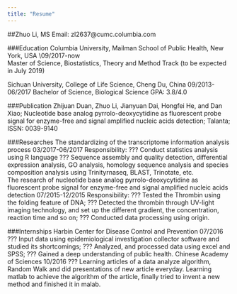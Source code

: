 ```yaml
---
title: "Resume"
---
```

##Zhuo Li, MS
Email: zl2637@cumc.columbia.com 

###Education
Columbia University, Mailman School of Public Health, New York, USA            \\09/2017-now        
Master of Science, Biostatistics, Theory and Method Track (to be expected in July 2019)

Sichuan University, College of Life Science, Cheng Du, China                 09/2013-06/2017          Bachelor of Science, Biological Science
GPA: 3.8/4.0            

###Publication
Zhijuan Duan, Zhuo Li, Jianyuan Dai, Hongfei He, and Dan Xiao; Nucleotide base analog pyrrolo-deoxycytidine as fluorescent probe signal for enzyme-free and signal amplified nucleic acids detection; Talanta; ISSN: 0039-9140 
 
###Researches
The standardizing of the transcriptome information analysis process           03/2017-06/2017
Responsibility:
???	Conduct statistics analysis using R language
???	Sequence assembly and quality detection, differential expression analysis, GO analysis, homology sequence analysis and species composition analysis using Trinityrnaseq, BLAST, Trinotate, etc.  
The research of nucleotide base analog pyrrolo-deoxycytidine as fluorescent probe signal for enzyme-free and signal amplified nucleic acids detection                      07/2015-12/2015
Responsibility:
???	Tested the Thrombin using the folding feature of DNA;
???	Detected the thrombin through UV-light imaging technology, and set up the different gradient, the concentration, reaction time and so on;
???	Conducted data processing using origin.

###Internships
Harbin Center for Disease Control and Prevention	  07/2016
???	Input data using epidemiological investigation collector software and studied its shortcomings;
???	Analyzed, and processed data using excel and SPSS;
???	Gained a deep understanding of public health.
Chinese Academy of Sciences                                                    10/2016
???	Learning articles of a data analyze algorithm, Random Walk and did presentations of new article everyday. Learning matlab to achieve the algorithm of the article, finally tried to invent a new method and finished it in malab.
